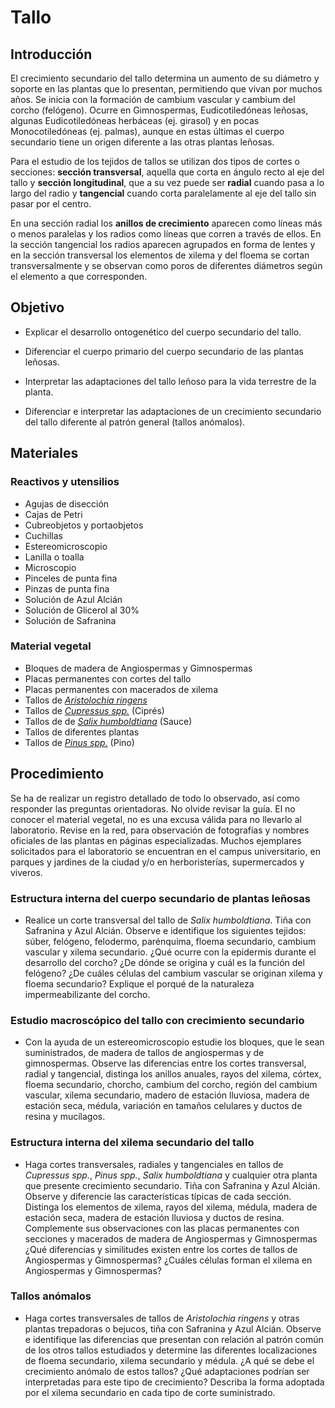 # Tallo
<!--# el procedimiento de esta práctica podría ser diferente, preguntar a los otros -->
## Introducción

El crecimiento secundario del tallo determina un aumento de su diámetro y soporte en las plantas que lo presentan, permitiendo que vivan por muchos años. Se inicia con la formación de cambium vascular y cambium del corcho (felógeno). Ocurre en Gimnospermas, Eudicotiledóneas leñosas, algunas Eudicotiledóneas herbáceas (ej. girasol) y en pocas Monocotiledóneas (ej. palmas), aunque en estas últimas el cuerpo secundario tiene un origen diferente a las otras plantas leñosas.

Para el estudio de los tejidos de tallos se utilizan dos tipos de cortes o secciones: **sección transversal**, aquella que corta en ángulo recto al eje del tallo y **sección longitudinal**, que a su vez puede ser **radial** cuando pasa a lo largo del radio y **tangencial** cuando corta paralelamente al eje del tallo sin pasar por el centro.

En una sección radial los **anillos de crecimiento** aparecen como líneas más o menos paralelas y los radios como líneas que corren a través de ellos. En la sección tangencial los radios aparecen agrupados en forma de lentes y en la sección transversal los elementos de xilema y del floema se cortan transversalmente y se observan como poros de diferentes diámetros según el elemento a que corresponden.


## Objetivo

-   Explicar el desarrollo ontogenético del cuerpo secundario del tallo.

-   Diferenciar el cuerpo primario del cuerpo secundario de las plantas leñosas.

-   Interpretar las adaptaciones del tallo leñoso para la vida terrestre de la planta.

-   Diferenciar e interpretar las adaptaciones de un crecimiento secundario del tallo diferente al patrón general (tallos anómalos).

## Materiales

### Reactivos y utensilios

-   Agujas de disección
-   Cajas de Petri
-   Cubreobjetos y portaobjetos
-   Cuchillas
-   Estereomicroscopio
-   Lanilla o toalla
-   Microscopio
-   Pinceles de punta fina
-   Pinzas de punta fina
-   Solución de Azul Alcián
-   Solución de Glicerol al 30%
-   Solución de Safranina

### Material vegetal

-   Bloques de madera de Angiospermas y Gimnospermas
-   Placas permanentes con cortes del tallo
-   Placas permanentes con macerados de xilema
-   Tallos de [*Aristolochia ringens*](https://tropicos.org/name/2500164)
-   Tallos de [*Cupressus spp.*](https://tropicos.org/name/40018366) (Ciprés)
-   Tallos de de [*Salix humboldtiana*](https://tropicos.org/name/28300168) (Sauce)
-   Tallos de diferentes plantas
-   Tallos de [*Pinus spp.*](https://tropicos.org/name/40009142) (Pino)

## Procedimiento

Se ha de realizar un registro detallado de todo lo observado, así como responder las preguntas orientadoras. No olvide revisar la guía. El no conocer el material vegetal, no es una excusa válida para no llevarlo al laboratorio. Revise en la red, para observación de fotografías y nombres oficiales de las plantas en páginas especializadas. Muchos ejemplares solicitados para el laboratorio se encuentran en el campus universitario, en parques y jardines de la ciudad y/o en herboristerías, supermercados y viveros.

### Estructura interna del cuerpo secundario de plantas leñosas

-   Realice un corte transversal del tallo de *Salix humboldtiana*. Tiña con Safranina y Azul Alcián. Observe e identifique los siguientes tejidos: súber, felógeno, felodermo, parénquima, floema secundario, cambium vascular y xilema secundario. ¿Qué ocurre con la epidermis durante el desarrollo del corcho? ¿De dónde se origina y cuál es la función del felógeno? ¿De cuáles células del cambium vascular se originan xilema y floema secundario? Explique el porqué de la naturaleza impermeabilizante del corcho.

### Estudio macroscópico del tallo con crecimiento secundario

-   Con la ayuda de un estereomicroscopio estudie los bloques, que le sean suministrados, de madera de tallos de angiospermas y de gimnospermas. Observe las diferencias entre los cortes transversal, radial y tangencial, distinga los anillos anuales, rayos del xilema, córtex, floema secundario, chorcho, cambium del corcho, región del cambium vascular, xilema secundario, madero de estación lluviosa, madera de estación seca, médula, variación en tamaños celulares y ductos de resina y mucílagos.

### Estructura interna del xilema secundario del tallo

-   Haga cortes transversales, radiales y tangenciales en tallos de *Cupressus spp.*, *Pinus spp.*, *Salix humboldtiana* y cualquier otra planta que presente crecimiento secundario. Tiña con Safranina y Azul Alcián. Observe y diferencie las características típicas de cada sección. Distinga los elementos de xilema, rayos del xilema, médula, madera de estación seca, madera de estación lluviosa y ductos de resina. Complemente sus observaciones con las placas permanentes con secciones y macerados de madera de Angiospermas y Gimnospermas ¿Qué diferencias y similitudes existen entre los cortes de tallos de Angiospermas y Gimnospermas? ¿Cuáles células forman el xilema en Angiospermas y Gimnospermas?

### Tallos anómalos

-   Haga cortes transversales de tallos de *Aristolochia ringens* y otras plantas trepadoras o bejucos, tiña con Safranina y Azul Alcián. Observe e identifique las diferencias que presentan con relación al patrón común de los otros tallos estudiados y determine las diferentes localizaciones de floema secundario, xilema secundario y médula. ¿A qué se debe el crecimiento anómalo de estos tallos? ¿Qué adaptaciones podrían ser interpretadas para este tipo de crecimiento? Describa la forma adoptada por el xilema secundario en cada tipo de corte suministrado.
